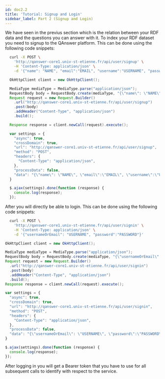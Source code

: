 ```yaml
---
id: doc2.2
title: 'Tutorial: Signup and Login'
sidebar_label: Part 2 (Signup and Login)
---
```



We have seen in the previus section which is the relation between your RDF data and the questions you can answer with it.
To index your RDF dataset you need to signup to the QAnswer platform. This can be done using the following code snippets:


<Tabs>
<TabItem value='bash' label='cURL' default>

  ```bash 
    curl -X POST \
      'http://qanswer-core1.univ-st-etienne.fr/api/user/signup' \
      -H 'Content-Type: application/json' \
      -d '{"name": "NAME", "email":"EMAIL", "username":"USERNAME", "password":"PASSWORD"}'
  ```

</TabItem>

<TabItem value='java' label='Java'>

  ```java
    OkHttpClient client = new OkHttpClient();

    MediaType mediaType = MediaType.parse("application/json");
    RequestBody body = RequestBody.create(mediaType, "{\"name\": \"NAME\", \"email\":\"EMAIL\", \"username\":\"USERNAME\", \"password\":\"PASSWORD\"}");
    Request request = new Request.Builder()
      .url("http://qanswer-core1.univ-st-etienne.fr/api/user/signup")
      .post(body)
      .addHeader("Content-Type", "application/json")
      .build();

    Response response = client.newCall(request).execute();
  ```

</TabItem>

<TabItem value='js' label='JavaScript'>

  ```js
    var settings = {
      "async": true,
      "crossDomain": true,
      "url": "http://qanswer-core1.univ-st-etienne.fr/api/user/signup",
      "method": "POST",
      "headers": {
        "Content-Type": "application/json",
      },
      "processData": false,
      "data": "{\"name\": \"NAME\", \"email\":\"EMAIL\", \"username\":\"USERNAME\", \"password\":\"PASSWORD\"}"
    }

    $.ajax(settings).done(function (response) {
      console.log(response);
    });
  ```

</TabItem>
</Tabs>

After you will directly be able to login. This can be done using the following code snippets:


<Tabs>
<TabItem value='bash' label='cURL' default>

  ```bash
    curl -X POST \
      'http://qanswer-core1.univ-st-etienne.fr/api/user/signin' \
      -H 'Content-Type: application/json' \
      -d '{"usernameOrEmail": "USERNAME", "password":"PASSWORD"}'
  ```

</TabItem>
<TabItem value='java' label='Java'>

```java
OkHttpClient client = new OkHttpClient();

MediaType mediaType = MediaType.parse("application/json");
RequestBody body = RequestBody.create(mediaType, "{\"usernameOrEmail\": \"USERNAME\", \"password\":\"PASSWORD\"}");
Request request = new Request.Builder()
  .url("http://qanswer-core1.univ-st-etienne.fr/api/user/signin")
  .post(body)
  .addHeader("Content-Type", "application/json")
  .build();
Response response = client.newCall(request).execute();
```

</TabItem>

<TabItem value='js' label='JavaScript'>

```js
var settings = {
  "async": true,
  "crossDomain": true,
  "url": "http://qanswer-core1.univ-st-etienne.fr/api/user/signin",
  "method": "POST",
  "headers": {
    "Content-Type": "application/json",
  },
  "processData": false,
  "data": "{\"usernameOrEmail\": \"USERNAME\", \"password\":\"PASSWORD\"}"
}

$.ajax(settings).done(function (response) {
  console.log(response);
});

```
</TabItem>
</Tabs>

After logging in you will get a Bearer token that you have to use for all subsequent calls to identify with respect to the service.
